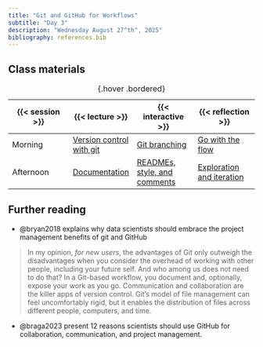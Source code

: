 ```yaml
---
title: "Git and GitHub for Workflows"
subtitle: "Day 3"
description: "Wednesday August 27^th^, 2025"
bibliography: references.bib
---
```


## Class materials

| {{< session >}} | {{< lecture >}} | {{< interactive >}} | {{< reflection >}} |
|----|----|----|----|
| Morning | [Version control with git](lecture-slides/lecture-day3am-slides.qmd){target="_blank"} | [Git branching](interactive/interactive-day3am.qmd) | [Go with the flow](https://forms.gle/GjKm3S9fef74jN8w5){target="_blank"} |
| Afternoon | [Documentation](lecture-slides/lecture-day2pm-slides.qmd){target="_blank"} | [READMEs, style, and comments](interactive/interactive-day2pm.qmd) | [Exploration and iteration](https://forms.gle/2NfM8nrq6BCKjRdx5){target="_blank"} |

: {.hover .bordered}

## Further reading

-   @bryan2018 explains why data scientists should embrace the project management benefits of git and GitHub

> In my opinion, *for new users*, the advantages of Git only outweigh the disadvantages when you consider the overhead of working with other people, including your future self. And who among us does not need to do that? In a Git-based workflow, you document and, optionally, expose your work as you go. Communication and collaboration are the killer apps of version control. Git's model of file management can feel uncomfortably rigid, but it enables the distribution of files across different people, computers, and time.

-   @braga2023 present 12 reasons scientists should use GitHub for collaboration, communication, and project management.
